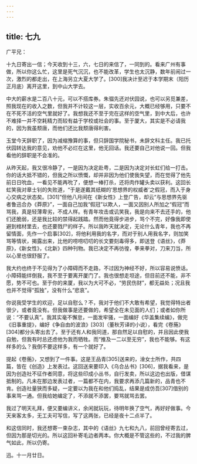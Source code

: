 ```yaml
---
---
---
```

title: 七九
---




广平兄：

十九日寄出一信；今天收到十三，六，七日的来信了，一同到的。看来广州有事做，所以你这么忙，这里是死气沉沉，也不能改革，学生也太沉静，数年前闹过一次，激烈的都走出，在上海另立大夏大学了。[300]我决计至迟于本学期末（阳历正月底）离开这里，到中山大学去。

中大的薪水是二百八十元，可以不搭库券。朱骝先还对伏园说，也可以另觅兼差，照我现在的收入之数，但我并不计较这一层，实收百余元，大概已经够用，只要不在不死不活的空气里就好了。我想我还不至于完在这样的空气里，到中大后，也许不难择一并不空耗精力而较有益于学校或社会的事。至于厦大，其实是不必请我的，因为我虽颓唐，而他们还比我颓唐得利害。

玉堂今天辞职了，因为减缩豫算的事，但只辞国学院秘书，未辞文科主任。我已托伏园转达我的意见，劝他不必烂在这里，他无回话。我还要自己对他说一回。但我看他的辞职是不会准的。

从昨天起，我又很冷静了，一是因为决定赴粤，二是因为决定对长虹们给一打击。你的话大抵不错的，但我之所以愤慨，却并非因为他们使我失望，而在觉得了他先前日日吮血，一看见不能再吮了，便想一棒打杀，还将肉作罐头卖以获利。这回长虹笑我对章士钊的失败道，“于是遂戴其纸糊的‘思想界的权威者’之假冠，而入于身心交病之状态矣。[301]”但他八月间在《新女性》上登广告，却云“与思想界先驱者鲁迅合办《莽原》”，一面自己加我“假冠”以欺人，一面又因别人所加之“假冠”而骂我，真是轻薄卑劣，不成人样。有青年攻击或讥笑我，我是向来不去还手的，他们还脆弱，还是我比较的禁得起践踏。然而他竟得步进步，骂个不完，好像我即使避到棺材里去，也还要戮尸的样子。所以我昨天就决定，无论什么青年，我也不再留情面，先作一个启事[302]，将他利用我的名字，而对于别人用我名字，则加笑骂等情状，揭露出来，比他的唠唠叨叨的长文要刻毒得多，即送登《语丝》，《莽原》，《新女性》，《北新》四种刊物。我已决定不再彷徨，拳来拳对，刀来刀当，所以心里也很舒服了。

我大约也终于不见得为了小障碍而不走路，不过因为神经不好，所以容易说愤话。小障碍能绊倒我，我不至于要离开厦门了。我也很想走坦途，但目前还不能，非不愿，势不可也。至于你的来厦，我以为大可不必，“劳民伤财”，都无益处；况且我也并不觉得“孤独”，没有什么“悲哀”。

你说我受学生的欢迎，足以自慰么？不，我对于他们不大敢有希望，我觉得特出者很少，或者竟没有。但我做事是还要做的，希望全在未见面的人们；或者如你所说：“不要认真”。我其实毫不懈怠，一面发牢骚，一面编好《华盖集续编》，做完《旧事重提》，编好《争自由的波浪》[303]（董秋芳译的小说），看完《卷葹》[304]都分头寄出去了。至于还有人和我同道，那自然足以自慰的，并且因此使我自勉，但我有时总还虑他为我而牺牲。而“推及一二以至无穷”，我也不能够。有这样多的么？我倒不要这样多，有一个就好了。

提起《卷葹》，又想到了一件事。这是王品青[305]送来的，淦女士所作，共四篇，皆在《创造》上发表过。这回送来要印入《乌合丛书》[306]，据我看来，是因为创造社不征作者同意，将这些印成小丛书，自行发卖，所以这边也出版，借谋抵制的。凡未在那边发表过者，一篇都不在内，我要求再添几篇新的，品青也不肯。创造社量狭而多疑，一定要以为我在和他们捣乱，结果是成仿吾[307]借别的事来骂一通。但我给她编定了，不添就不添罢，要骂就骂去罢。

我过了明天礼拜，便又要编讲义，余闲就玩玩，待明年换了空气，再好好做事。今天来客太多，无工夫可写信，写了这两张，已经是夜十二点半了。

和这信同时，我还想寄一束杂志，其中的《语丝》九七和九八，前回曾经寄去过，但因为那是切光的。所以这回补寄毛边者两本。你大概是不管这些的，不过我的脾气如此，所以仍寄。

迅。十一月廿日。